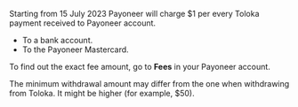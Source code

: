 <Note mode="restriction" title="Alert">

Starting from 15 July 2023 Payoneer will charge $1 per every Toloka payment received to Payoneer account.

</Note>

- To a bank account.
- To the Payoneer Mastercard.

To find out the exact fee amount, go to **Fees** in your Payoneer account.

The minimum withdrawal amount may differ from the one when withdrawing from Toloka. It might be higher (for example, $50).
